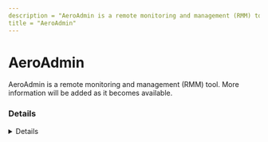---
description = "AeroAdmin is a remote monitoring and management (RMM) tool. More information will be added as it becomes available."
title = "AeroAdmin"
---



# AeroAdmin

AeroAdmin is a remote monitoring and management (RMM) tool. More information will be added as it becomes available.

### Details
<Details author={""}
         category={""}
         created={""}
         website={""}
         lastModified={"2024-02-07"}
         privileges={""}
         free={ false }
         verification={ false }
/>

#### Installation Paths
<Card code={ ["aeroadmin.exe", "AeroAdmin.exe"] }/>





### Forensic Artifacts




#### Network Artifacts
<EuiSpacer size="xl"/>
<NetworkArtifactsTable data={ [{"Description": "Known remote domains", "Domains": ["auth*.aeroadmin.com", "aeroadmin.com"], "Ports": []}] }/>




### Detections
- Detects potential network activity of AeroAdmin RMM tool
  - [Sigma Rule](https://github.com/magicsword-io/LOLRMM/blob/main/detections/sigma/aeroadmin_network_sigma.yml)
- Detects potential processes activity of AeroAdmin RMM tool
  - [Sigma Rule](https://github.com/magicsword-io/LOLRMM/blob/main/detections/sigma/aeroadmin_processes_sigma.yml)

### References
- [https://support.aeroadmin.com/kb/faq.php?id=58](https://support.aeroadmin.com/kb/faq.php?id=58)

